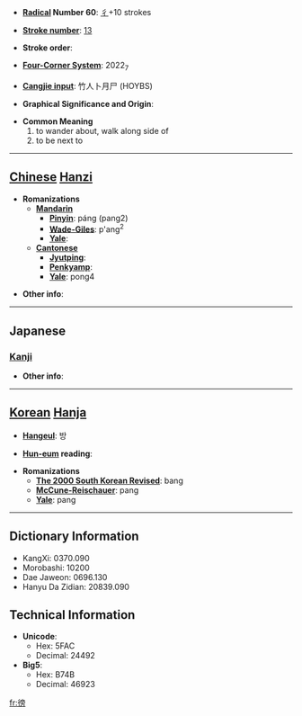 * '''[[Wiktionary:Chinese radical index| Radical]] Number 60''': [[Wiktionary:Chinese radical index 彳|彳]]+10 strokes

* '''[[Wiktionary:Chinese total strokes index|Stroke number]]''': [[Wiktionary:Chinese total strokes index 13|13]]

* '''Stroke order''': 

* '''[[Wiktionary:Chinese four corner index|Four-Corner System]]''': 2022<sub>7</sub>

* '''[[Wiktionary:Chinese Cangjie index|Cangjie input]]''': 竹人卜月尸 (HOYBS)

* '''Graphical Significance and Origin''': 

* '''Common Meaning'''
*#to wander about, walk along side of
*# to be next to


----

== [[Chinese]] [[Hanzi]] ==

* '''Romanizations'''
** '''[[Mandarin]]'''
*** '''[[Pinyin]]''': páng (pang2)
*** '''[[Wade-Giles]]''': p'ang<sup>2</sup>
*** '''[[Yale]]''': 
** '''[[Cantonese]]'''
*** '''[[Jyutping]]''':
*** '''[[Penkyamp]]''': 
*** '''[[Yale]]''': pong4

* '''Other info''': 

----

==Japanese==
===[[Kanji]]===
{{kanji|on readings=[[ほう]] (hō), [[ぼう]] (bō)|kun readings=[[つきそう]] (tsukisou)}}

* '''Other info''':  

----

== [[Korean]] [[Hanja]] ==

* '''[[Hangeul]]''': 방

* '''[[Hun-eum]] reading''': 

* '''Romanizations'''
** '''[[The 2000 South Korean Revised Romanization|The 2000 South Korean Revised]]''': bang
** '''[[McCune-Reischauer]]''': pang
** '''[[Yale]]''': pang

----

== Dictionary Information ==

* KangXi: 0370.090
* Morobashi: 10200
* Dae Jaweon: 0696.130
* Hanyu Da Zidian: 20839.090

== Technical Information ==

* '''Unicode''':
** Hex: 5FAC
** Decimal: 24492
* '''Big5''':
** Hex: B74B
** Decimal: 46923

[[fr:徬]]